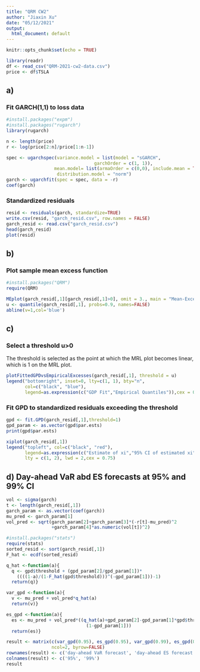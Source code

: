 ```yaml
---
title: "QRM CW2"
author: "Jiaxin Xu"
date: "05/12/2021"
output:
  html_document: default
---
```

```r
knitr::opts_chunk$set(echo = TRUE)
```

```r
library(readr)
df <- read_csv("QRM-2021-cw2-data.csv")
price <- df$TSLA
```

## a) 
### Fit GARCH(1,1) to loss data
```r
#install.packages("expm")
#install.packages("rugarch")
library(rugarch)
```
```r
n <- length(price)
r <- log(price[2:n]/price[1:n-1])

spec <- ugarchspec(variance.model = list(model = "sGARCH", 
                                 garchOrder = c(1, 1)), 
                  mean.model= list(armaOrder = c(0,0), include.mean = TRUE),
                   distribution.model = "norm")
garch <- ugarchfit(spec = spec, data = -r)
coef(garch)
```
### Standardized residuals
```r
resid <- residuals(garch, standardize=TRUE)
write.csv(resid, "garch_resid.csv", row.names = FALSE)
garch_resid <- read.csv("garch_resid.csv")
head(garch_resid)
plot(resid)
```


## b) 
### Plot sample mean excess function
```r
#install.packages("QRM")
require(QRM)
```
```r
MEplot(garch_resid[,1][garch_resid[,1]>0], omit = 3., main = "Mean-Excess Plot", xlab = "Threshold", ylab = "Mean Excess")
u <- quantile(garch_resid[,1], probs=0.9, names=FALSE)
abline(v=1,col='blue')
```


## c)
### Select a threshold u>0
The threshold is selected as the point at which the MRL plot becomes linear, which is 1 on the MRL plot.
```r
plotFittedGPDvsEmpiricalExcesses(garch_resid[,1], threshold = u)
legend("bottomright", inset=0, lty=c(1, 1), bty="n",
       col=c("black", "blue"),
       legend=as.expression(c("GDP Fit","Empirical Quantiles")),cex = 0.75,  pch = 16)
```

###  Fit GPD to standardized residuals exceeding the threshold
```r
gpd <- fit.GPD(garch_resid[,1],threshold=1)
gpd_param <- as.vector(gpd$par.ests)
print(gpd$par.ests)
```

```r
xiplot(garch_resid[,1])
legend("topleft", col=c("black", "red"),
       legend=as.expression(c("Estimate of xi","95% CI of estimated xi")),  
       lty = c(1, 2), lwd = 2,cex = 0.75)
```


## d) Day-ahead VaR abd ES forecasts at 95% and 99% CI
```r
vol <- sigma(garch)
t <- length(garch_resid[,1])
garch_param <- as.vector(coef(garch))
mu_pred <- garch_param[1]
vol_pred <- sqrt(garch_param[2]+garch_param[3]*(-r[t]-mu_pred)^2
                 +garch_param[4]*as.numeric(vol[t])^2)

#install.packages("stats")
require(stats)
sorted_resid <- sort(garch_resid[,1])
F_hat <- ecdf(sorted_resid)

q_hat <-function(a){
  q <- gpd$threshold + (gpd_param[2]/gpd_param[1])*
    ((((1-a)/(1-F_hat(gpd$threshold)))^(-gpd_param[1]))-1)
  return(q)}

var_gpd <-function(a){
  v <- mu_pred + vol_pred*q_hat(a)
  return(v)}

es_gpd <-function(a){
  es <- mu_pred + vol_pred*((q_hat(a)+gpd_param[2]-gpd_param[1]*gpd$threshold)/
                              (1-gpd_param[1]))
  return(es)}

result <- matrix(c(var_gpd(0.95), es_gpd(0.95), var_gpd(0.99), es_gpd(0.99)), 
                 ncol=2, byrow=FALSE)
rownames(result) <- c('day-ahead VaR forecast', 'day-ahead ES forecast')
colnames(result) <- c('95%', '99%')
result
```

